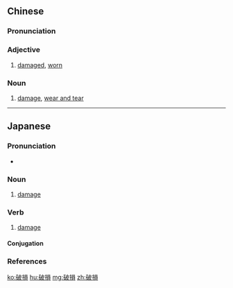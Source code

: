 {{also|破损}}
==Chinese==
{{zh-forms|s=破损}}

===Pronunciation===
{{zh-pron
|m=pòsǔn
|c=po3 syun2
|mn=qz:phò͘-sún/tw:phòa-sún/xm,zz:phò-sún/qz:phòa-sńg
|cat=a,n
}}

===Adjective===
{{zh-adj}}

# [[damaged]], [[worn]]

===Noun===
{{zh-noun}}

# [[damage]], [[wear and tear]]

----

==Japanese==
{{ja-kanjitab|は|そん|yomi=o}}

===Pronunciation===
* {{ja-pron|はそん|y=o|acc=0|acc_ref=NHK}}

===Noun===
{{ja-noun|はそん}}

# [[damage]]

===Verb===
{{ja-verb-suru|はそん}}

# [[damage]]

====Conjugation====
{{ja-suru|破損|はそん}}

===References===
<references/>

[[ko:破損]]
[[hu:破損]]
[[mg:破損]]
[[zh:破損]]